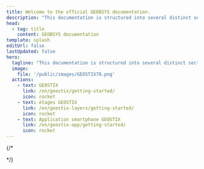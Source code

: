 ```yaml
---
title: Welcome to the official GEOBSYS documentation.
description: "This documentation is structured into several distinct sections: GEOSTIX, sensor layers, and the associated mobile application."
head:
  - tag: title
    content: GEOBSYS documentation
template: splash
editUrl: false
lastUpdated: false
hero:
  tagline: "This documentation is structured into several distinct sections: GEOSTIX, sensor layers, and the associated mobile application."
  image:
    file: '/public/images/GEOSTIX78.png'
  actions:
    - text: GEOSTIX
      link: /en/geostix/getting-started/
      icon: rocket
    - text: étages GEOSTIX 
      link: /en/geostix-layers/getting-started/
      icon: rocket
    - text: Application smartphone GEOSTIX 
      link: /en/geostix-app/getting-started/
      icon: rocket
---
```



{/*  


<CardGrid>
  <LinkCard
    title="GEOSTIX"
    href="/fr/geostix/getting-started"
    description="Configure Starlight to support multiple languages."
    imageLight="geostixContoursGray.png"
    imageDark="geostixContoursWhite.png"
  />
  <LinkCard
    title="GEOSTIX LAYERS"
    href="/fr/geostix-layers/getting-started"
    imageLight="geostixContoursGray.png"
    imageDark="geostixContoursWhite.png"
  />
  <LinkCard
    title="GEOSTIX APP"
    href="/geostix-app/start"
    imageLight="geostixContoursGray.png"
    imageDark="geostixContoursWhite.png"
  />
</CardGrid>
*/}